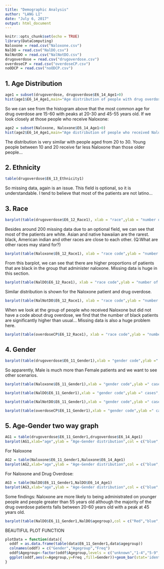 ---
title: "Demographic Analysis"
author: "LANG LI"
date: "July 6, 2017"
output: html_document
---

```{r setup, include=FALSE}
knitr::opts_chunk$set(echo = TRUE)
library(DataComputing)
Naloxone = read.csv("Naloxone.csv")
NalDO = read.csv("NalDO.csv")
NalNotDO = read.csv("NalNotDO.csv")
drugoverdose = read.csv("drugoverdose.csv")
overdoseCP = read.csv("overdoseCP.csv")
noODCP = read.csv("noODCP.csv")
```
## 1. Age Distribution
```{r}
age1 = subset(drugoverdose, drugoverdose$E6_14_Age1>0)
hist(age1$E6_14_Age1,main="Age distribution of people with drug overdose",xlab = "Age")
```
So we can see from the histogram above that the most common age for drug overdose are 15-60 with peaks at 20-30 and 45-55 years old. If we look closely at those people who receive Naloxone:
```{r}
age2 = subset(Naloxone, Naloxone$E6_14_Age1>0)
hist(age2$E6_14_Age1,main="Age distribution of people who received Naloxone",xlab = "Age")
```
The distribution is very similar with people aged from 20 to 30. Young people between 10 and 20 receive far less Naloxone than those older people...

## 2. Ethnicity
```{r}
table(drugoverdose$E6_13_Ethnicity1)
```

So missing data, again is an issue. This field is optional, so it is understandable. I tend to believe that most of the patients are not latino...

## 3. Race
```{r}
barplot(table(drugoverdose$E6_12_Race1), xlab = "race",ylab = "number of cases", main = "Race information about all drug overdose patients",cex.names = 0.65,las=1)
```

Besides around 200 missing data due to an optional field, we can see that most of the patients are white. Asian and native hawaiian are the rarest. black, American indian and other races are close to each other. (Q:What are other races may stand for?)
```{r}
barplot(table(Naloxone$E6_12_Race1), xlab = "race code",ylab = "number of cases", main = "Race information about patients received Naloxone",cex.names = 0.5,las=1)
```
From this barplot, we can see that there are higher proportions of patients that are black in the group that administer naloxone. Missing data is huge in this section.

```{r}
barplot(table(NalDO$E6_12_Race1), xlab = "race code",ylab = "number of cases", main = "Race information about drug overdose patients received Naloxone",cex.names = 0.5,las=1)
```
Similar distribution is shown for the Naloxone patient and drug overdose.

```{r}
barplot(table(NalNotDO$E6_12_Race1), xlab = "race code",ylab = "number of cases", main = "Race information about patients received Naloxone but not overdose coded",cex.names = 0.5,las=1)
```
When we look at the group of people who received Naloxone but did not have a code about drug overdose, we find that the number of black patients are significantly higher than usual... Missing data is also a huge problem here.

```{r}
barplot(table(overdoseCP$E6_12_Race1), xlab = "race code",ylab = "number of cases", main = "Race information about patients received Naloxone and complained about drug overdose but coded so",cex.names = 0.65,las=1)
```

## 4. Gender
```{r}
barplot(table(drugoverdose$E6_11_Gender1),xlab = "gender code",ylab =" cases",main = "gender distribution for all overdose patient")
```
So apparently, Male is much more than Female patients and we want to see other scenarios.
```{r}
barplot(table(Naloxone$E6_11_Gender1),xlab = "gender code",ylab =" cases",main = "gender distribution for Naloxone administrationed patients")
```

```{r}
barplot(table(NalDO$E6_11_Gender1),xlab = "gender code",ylab =" cases",main = "gender distribution of drug overdose patient with Naloxone administrated")
```

```{r}
barplot(table(NalNotDO$E6_11_Gender1),xlab = "gender code",ylab =" cases",main = "gender distribution of non-drug overdose patient with Naloxone administrationn")
```

```{r}
barplot(table(overdoseCP$E6_11_Gender1),xlab = "gender code",ylab =" cases",main = "gender distribution of those patient with naloxone, chief complaint about drug overdose and no coding")
```

## 5. Age-Gender two way graph
```{r}
AG1 = table(drugoverdose$E6_11_Gender1,drugoverdose$E6_14_Age1)
barplot(AG1,xlab="age",ylab = "Age-Gender distribution",col = c("blue","red","green"),legend= c("female","male","unknown"))
```
For Naloxone
```{r}
AG2 = table(Naloxone$E6_11_Gender1,Naloxone$E6_14_Age1)
barplot(AG2,xlab="age",ylab = "Age-Gender distribution",col = c("blue","red","green"),legend= c("female","male","unknown"))
```

For Naloxone and Drug Overdose:
```{r}
AG3 = table(NalDO$E6_11_Gender1,NalDO$E6_14_Age1)
barplot(AG3,xlab="age",ylab = "Age-Gender distribution",col = c("blue","red","green"),legend= c("female","male","unknown"))
```

Some findings: Naloxone are more likely to being administrated on younger people and people greater than 55 years old although the majority of the drug overdose patients falls between 20-60 years old with a peak at 45 years old.

```{r}
barplot(table(NalDO$E6_11_Gender1,NalDO$agegroup),col = c("Red","blue","yellow"),legend.text = c("female","male","unknown"),ylab = "counts",xlab = "age groups",cex.names = 0.4,las=1)
```
BEAUTIFUL PLOT FUNCTION
```{r}
plotData = function(data){
  oddf = as.data.frame(table(data$E6_11_Gender1,data$agegroup))
  colnames(oddf) = c("Gender","Agegroup","Freq")
  oddf$Agegroup<-factor(oddf$Agegroup,levels = c("unknown","1-4","5-9","10-14","15-19","20-24","25-29","30-34","35-39","40-44","45-49","50-54","55-59","60-64","65-69","70-74","75-79","80-84","85+"))
  ggplot(oddf,aes(x=Agegroup,y=Freq ,fill=Gender))+geom_bar(stat='identity',position='dodge', width=.9) + theme(axis.text.x=element_text(angle=60,hjust=1))+labs( y = "Number of Cases")
}
```

